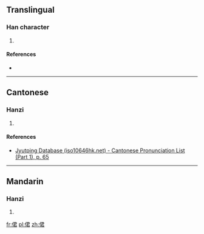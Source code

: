 ==Translingual==

===Han character===
{{Han char|rn=9|rad=人|as=07|sn=9|four=|canj=人尸大口 (OSKR)|ids=⿰[[亻]][[君]]}}

# {{defn|Han|sort=人07}}

====References====
* {{Han ref|kx=0103.090|dkj=00635|hdz=10166.100|uh=4FB0|ud=20400}}

----

==Cantonese==

===Hanzi===
{{yue-hanzi|jyut=[[kwan3]]|y=kwan3}}

# {{defn|lang=yue|sort=人07}}

====References====
* [http://www.iso10646hk.net/jp/document/download.jsp Jyutping Database (iso10646hk.net) - Cantonese Pronunciation List (Part 1), p. 65]

----

==Mandarin==

===Hanzi===
{{cmn-hanzi|pin=[[jiǒng]] ([[jiong3]]), [[cuò]] ([[cuo4]])|wg=chiung<sup>3</sup>, ts'o<sup>4</sup>}}

# {{defn|lang=cmn|sort=人07}}

[[fr:侰]]
[[pl:侰]]
[[zh:侰]]